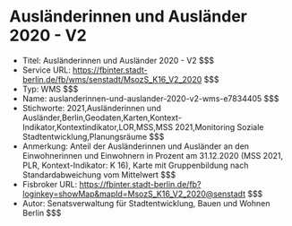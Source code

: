 # Ausländerinnen und Ausländer 2020 - V2
- Titel: Ausländerinnen und Ausländer 2020 - V2 $$$
- Service URL: https://fbinter.stadt-berlin.de/fb/wms/senstadt/MsozS_K16_V2_2020 $$$
- Typ: WMS $$$
- Name: auslanderinnen-und-auslander-2020-v2-wms-e7834405 $$$
- Stichworte: 2021,Ausländerinnen und Ausländer,Berlin,Geodaten,Karten,Kontext-Indikator,Kontextindikator,LOR,MSS,MSS 2021,Monitoring Soziale Stadtentwicklung,Planungsräume $$$
- Anmerkung: Anteil der Ausländerinnen und Ausländer an den Einwohnerinnen und Einwohnern in Prozent am 31.12.2020 (MSS 2021, PLR, Kontext-Indikator: K 16), Karte mit Gruppenbildung nach Standardabweichung vom Mittelwert $$$
- Fisbroker URL: https://fbinter.stadt-berlin.de/fb?loginkey=showMap&mapId=MsozS_K16_V2_2020@senstadt $$$
- Autor: Senatsverwaltung für Stadtentwicklung, Bauen und Wohnen Berlin $$$
